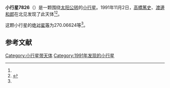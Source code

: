 {{Infobox planet
| bgcolour = #FFFFC0
| name = 7826 Kinugasa
| symbol = 
| image = 
| caption = 
| discovery = yes
| discovery_ref = 
| discoverer = [[高橋篤史|高橋篤史]]、[[渡邊和郎|渡邊和郎]]
| discovery_site = [[北见|北见]] 
| discovered = 1991年11月2日
| designations = yes
| mp_name = 
| named_after = 
| alt_names = 1991 VO/ 1990 ML
| mp_category = [[主带小行星|主带小行星]]
| orbit_ref = <ref name="a">[http://ssd.jpl.nasa.gov/sbdb.cgi?sstr=7826 7826 Kinugasa] {{Wayback|url=http://ssd.jpl.nasa.gov/sbdb.cgi?sstr=7826 |date=20201124025610 }}，小行星數據庫瀏覽器（JPL Small-Body Database Browser）－[[美国国家航空航天局|美国国家航空航天局]]喷气推进实验室</ref>
| epoch = 2456400.5 (2013年4月18日更新)
| aphelion = {{convert|2.5029943|AU|km|3|abbr=on|lk=out}}
| perihelion = {{convert|2.2237701|AU|km|3|abbr=on}}
| semimajor = {{convert|2.3633822|AU|km|3|abbr=on}}
| eccentricity = 0.059073
| period = 1327.086883 [[日|日]]<br />3.63[[儒略年|儒略年]]
| avg_speed = 
| inclination = 6.20673
| asc_node = 207.89783
| mean_anomaly = 
| arg_peri = 270.06624
| satellites = 
| physical_characteristics = yes
| dimensions = 
| mass = 
| density = 
| surface_grav = 
| escape_velocity = 
| sidereal_day = 
| axial_tilt = 
| pole_ecliptic_lat = 
| pole_ecliptic_lon = 
| albedo = 
| temperatures= 
| temp_name1 = 
| mean_temp_1 = 
| max_temp_1 = 
| temp_name2 = 
| max_temp_2 = 
| spectral_type = 
| abs_magnitude = 270.06624
}}

'''小行星7826'''（{{lang-en|7826 Kinugasa}}）是一颗围绕[[太阳|太阳]][[公转|公转]]的[[小行星|小行星]]。1991年11月2日，[[高橋篤史|高橋篤史]]、[[渡邊和郎|渡邊和郎]]在北见发现了此天体<ref name="a" /><ref>{{cite news|title=小行星列表|url=http://cfa-www.harvard.edu/iau/lists/NumberedMPs.txt|accessdate=2013-07-08|newspaper=哈佛大学|archive-date=2008-05-17|archive-url=https://web.archive.org/web/20080517010638/http://cfa-www.harvard.edu/iau/lists/NumberedMPs.txt|dead-url=no}}</ref>。

这颗小行星的[[绝对星等|绝对星等]]为270.06624等<ref name="a" />。

==参考文献==
{{reflist}}
{{Minor Planet Number|[[小行星7825|小行星7825]]|[[小行星7827|小行星7827]]}}

{{小天体}}

[[Category:小行星带天体|Category:小行星带天体]]
[[Category:1991年发现的小行星|Category:1991年发现的小行星]]

{{asteroid-stub}}